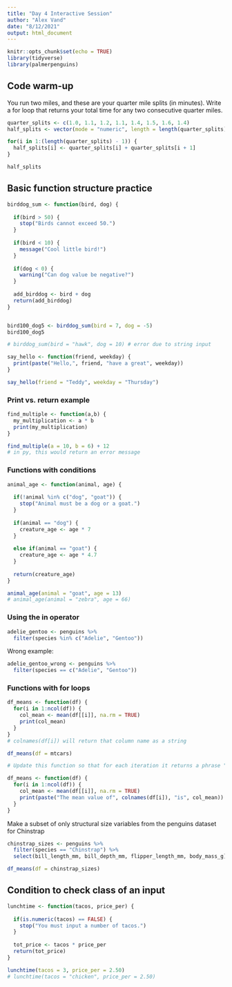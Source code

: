 ```yaml
---
title: "Day 4 Interactive Session"
author: "Alex Vand"
date: "8/12/2021"
output: html_document
---
```


```r
knitr::opts_chunk$set(echo = TRUE)
library(tidyverse)
library(palmerpenguins)
```

## Code warm-up

You run two miles, and these are your quarter mile splits (in minutes). Write a for loop that returns your total time for any two consecutive quarter miles.

```r
quarter_splits <- c(1.0, 1.1, 1.2, 1.1, 1.4, 1.5, 1.6, 1.4)
half_splits <- vector(mode = "numeric", length = length(quarter_splits) - 1)

for(i in 1:(length(quarter_splits) - 1)) {
  half_splits[i] <- quarter_splits[i] + quarter_splits[i + 1]
}

half_splits
```

## Basic function structure practice

```r
birddog_sum <- function(bird, dog) {
  
  if(bird > 50) {
    stop("Birds cannot exceed 50.")
  }
  
  if(bird < 10) {
    message("Cool little bird!")
  }
  
  if(dog < 0) {
    warning("Can dog value be negative?")
  }
  
  add_birddog <- bird + dog
  return(add_birddog)
}


bird100_dog5 <- birddog_sum(bird = 7, dog = -5)
bird100_dog5

# birddog_sum(bird = "hawk", dog = 10) # error due to string input
```

```r
say_hello <- function(friend, weekday) {
  print(paste("Hello,", friend, "have a great", weekday))
}

say_hello(friend = "Teddy", weekday = "Thursday")

```

### Print vs. return example

```r
find_multiple <- function(a,b) {
  my_multiplication <- a * b
  print(my_multiplication)
}

find_multiple(a = 10, b = 6) + 12
# in py, this would return an error message
```

### Functions with conditions

```r
animal_age <- function(animal, age) {
  
  if(!animal %in% c("dog", "goat")) {
    stop("Animal must be a dog or a goat.")
  }
  
  if(animal == "dog") {
    creature_age <- age * 7
  }
  
  else if(animal == "goat") {
    creature_age <- age * 4.7
  }
  
  return(creature_age)
}

animal_age(animal = "goat", age = 13)
# animal_age(animal = "zebra", age = 66)
```

### Using the in operator

```r
adelie_gentoo <- penguins %>% 
  filter(species %in% c("Adelie", "Gentoo"))
```


Wrong example:

```r
adelie_gentoo_wrong <- penguins %>% 
  filter(species == c("Adelie", "Gentoo"))
```


### Functions with for loops

```r
df_means <- function(df) {
  for(i in 1:ncol(df)) {
    col_mean <- mean(df[[i]], na.rm = TRUE)
    print(col_mean)
  }
}
# colnames(df[i]) will return that column name as a string

df_means(df = mtcars)

# Update this function so that for each iteration it returns a phrase "The mean value of _____ is _____."

df_means <- function(df) {
  for(i in 1:ncol(df)) {
    col_mean <- mean(df[[i]], na.rm = TRUE)
    print(paste("The mean value of", colnames(df[i]), "is", col_mean))
  }
}
```


Make a subset of only structural size variables from the penguins dataset for Chinstrap

```r
chinstrap_sizes <- penguins %>% 
  filter(species == "Chinstrap") %>% 
  select(bill_length_mm, bill_depth_mm, flipper_length_mm, body_mass_g)

df_means(df = chinstrap_sizes)
```

## Condition to check class of an input

```r
lunchtime <- function(tacos, price_per) {
  
  if(is.numeric(tacos) == FALSE) {
    stop("You must input a number of tacos.")
  }
  
  tot_price <- tacos * price_per
  return(tot_price)
}

lunchtime(tacos = 3, price_per = 2.50)
# lunchtime(tacos = "chicken", price_per = 2.50)
```













